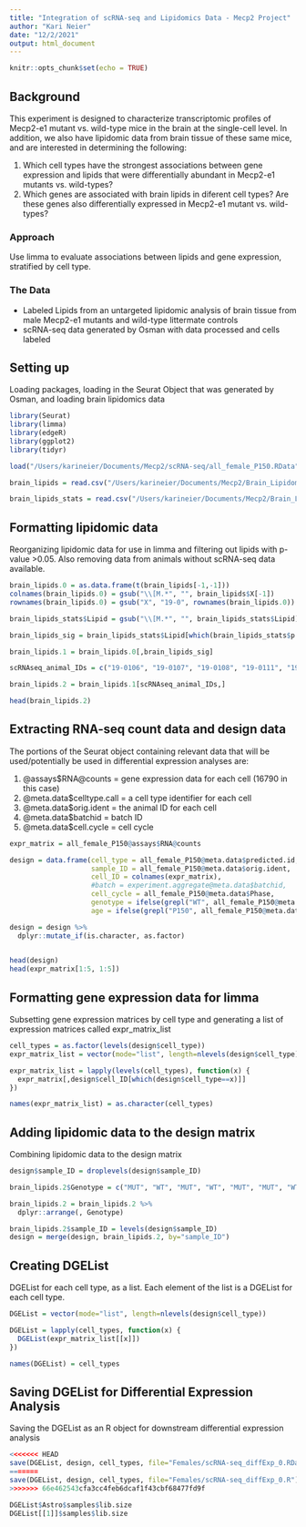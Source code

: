 ```yaml
---
title: "Integration of scRNA-seq and Lipidomics Data - Mecp2 Project"
author: "Kari Neier"
date: "12/2/2021"
output: html_document
---
```


```r
knitr::opts_chunk$set(echo = TRUE)

```

## Background

This experiment is designed to characterize transcriptomic profiles of Mecp2-e1 mutant vs. wild-type mice in the brain at the single-cell level. In addition, we also have lipidomic data from brain tissue of these same mice, and are interested in determining the following:

1) Which cell types have the strongest associations between gene expression and lipids that were differentially abundant in Mecp2-e1 mutants vs. wild-types?
2) Which genes are associated with brain lipids in diferent cell types? Are these genes also differentially expressed in Mecp2-e1 mutant vs. wild-types?

### Approach

Use limma to evaluate associations between lipids and gene expression, stratified by cell type. 

### The Data

- Labeled Lipids from an untargeted lipidomic analysis of brain tissue from male Mecp2-e1 mutants and wild-type littermate controls
- scRNA-seq data generated by Osman with data processed and cells labeled 

## Setting up

Loading packages, loading in the Seurat Object that was generated by Osman, and loading brain lipidomics data

```r
library(Seurat)
library(limma)
library(edgeR)
library(ggplot2)
library(tidyr)

load("/Users/karineier/Documents/Mecp2/scRNA-seq/all_female_P150.RData")

brain_lipids = read.csv("/Users/karineier/Documents/Mecp2/Brain_Lipidomics/Females_Brain_Semiquant_data_filtered_normalized.csv")

brain_lipids_stats = read.csv("/Users/karineier/Documents/Mecp2/Brain_Lipidomics/Females_filtered_semiquant_t_test_annotated.csv") # contains p-values and FDRs for brain lipids in females

```

## Formatting lipidomic data

Reorganizing lipidomic data for use in limma and filtering out lipids with p-value >0.05. Also removing data from animals without scRNA-seq data available.

```r
brain_lipids.0 = as.data.frame(t(brain_lipids[-1,-1]))
colnames(brain_lipids.0) = gsub("\\[M.*", "", brain_lipids$X[-1])
rownames(brain_lipids.0) = gsub("X", "19-0", rownames(brain_lipids.0))

brain_lipids_stats$Lipid = gsub("\\[M.*", "", brain_lipids_stats$Lipid)

brain_lipids_sig = brain_lipids_stats$Lipid[which(brain_lipids_stats$p.value<0.05)]

brain_lipids.1 = brain_lipids.0[,brain_lipids_sig]

scRNAseq_animal_IDs = c("19-0106", "19-0107", "19-0108", "19-0111", "19-0132", "19-0133", "19-0134", "19-0136") #hard coded

brain_lipids.2 = brain_lipids.1[scRNAseq_animal_IDs,]

head(brain_lipids.2)

```

## Extracting RNA-seq count data and design data

The portions of the Seurat object containing relevant data that will be used/potentially be used in differential expression analyses are:

1) @assays$RNA@counts = gene expression data for each cell (16790 in this case)
2) @meta.data$celltype.call = a cell type identifier for each cell 
3) @meta.data$orig.ident = the animal ID for each cell
4) @meta.data$batchid = batch ID
5) @meta.data$cell.cycle = cell cycle

```r

expr_matrix = all_female_P150@assays$RNA@counts

design = data.frame(cell_type = all_female_P150@meta.data$predicted.id, 
                    sample_ID = all_female_P150@meta.data$orig.ident,
                    cell_ID = colnames(expr_matrix),
                    #batch = experiment.aggregate@meta.data$batchid,
                    cell_cycle = all_female_P150@meta.data$Phase,
                    genotype = ifelse(grepl("WT", all_female_P150@meta.data$orig.ident)=="TRUE", "WT", "MUTANT"),
                    age = ifelse(grepl("P150", all_female_P150@meta.data$orig.ident)=="TRUE", "P150", "other"))

design = design %>%
  dplyr::mutate_if(is.character, as.factor)
  

head(design)
head(expr_matrix[1:5, 1:5])
```
## Formatting gene expression data for limma

Subsetting gene expression matrices by cell type and generating a list of expression matrices called expr_matrix_list

``` r

cell_types = as.factor(levels(design$cell_type))
expr_matrix_list = vector(mode="list", length=nlevels(design$cell_type))

expr_matrix_list = lapply(levels(cell_types), function(x) {
  expr_matrix[,design$cell_ID[which(design$cell_type==x)]]
})

names(expr_matrix_list) = as.character(cell_types)

```

## Adding lipidomic data to the design matrix

Combining lipidomic data to the design matrix 

``` r

design$sample_ID = droplevels(design$sample_ID)

brain_lipids.2$Genotype = c("MUT", "WT", "MUT", "WT", "MUT", "MUT", "WT", "WT") #hard coded

brain_lipids.2 = brain_lipids.2 %>%
  dplyr::arrange(, Genotype)

brain_lipids.2$sample_ID = levels(design$sample_ID)
design = merge(design, brain_lipids.2, by="sample_ID")

```

## Creating DGEList 
DGEList for each cell type, as a list. Each element of the list is a DGEList for each cell type.

``` r

DGEList = vector(mode="list", length=nlevels(design$cell_type))

DGEList = lapply(cell_types, function(x) {
  DGEList(expr_matrix_list[[x]])
})

names(DGEList) = cell_types

```

## Saving DGEList for Differential Expression Analysis 
Saving the DGEList as an R object for downstream differential expression analysis

``` r

<<<<<<< HEAD
save(DGEList, design, cell_types, file="Females/scRNA-seq_diffExp_0.RData")
=======
save(DGEList, design, cell_types, file="Females/scRNA-seq_diffExp_0.R")
>>>>>>> 66e462543cfa3cc4feb6dcaf1f43cbf68477fd9f


```


``` r

DGEList$Astro$samples$lib.size
DGEList[[1]]$samples$lib.size

```


